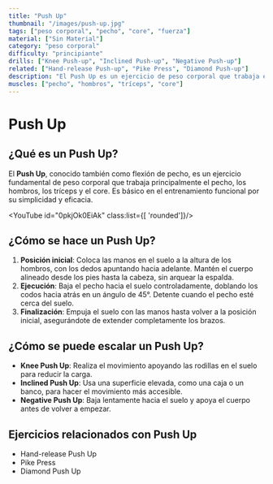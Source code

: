 ```yaml
---
title: "Push Up"
thumbnail: "/images/push-up.jpg"
tags: ["peso corporal", "pecho", "core", "fuerza"]
material: ["Sin Material"]
category: "peso corporal"
difficulty: "principiante"
drills: ["Knee Push-up", "Inclined Push-up", "Negative Push-up"]
related: ["Hand-release Push-up", "Pike Press", "Diamond Push-up"]
description: "El Push Up es un ejercicio de peso corporal que trabaja el pecho, los hombros, los tríceps y el core. Es básico en el entrenamiento funcional."
muscles: ["pecho", "hombros", "tríceps", "core"]
---
```


# Push Up

## ¿Qué es un Push Up?
El **Push Up**, conocido también como flexión de pecho, es un ejercicio fundamental de peso corporal que trabaja principalmente el pecho, los hombros, los tríceps y el core. Es básico en el entrenamiento funcional por su simplicidad y eficacia.

<YouTube id="0pkjOk0EiAk" class:list={[ 'rounded']}/>

## ¿Cómo se hace un Push Up?
1. **Posición inicial**: Coloca las manos en el suelo a la altura de los hombros, con los dedos apuntando hacia adelante. Mantén el cuerpo alineado desde los pies hasta la cabeza, sin arquear la espalda.
2. **Ejecución**: Baja el pecho hacia el suelo controladamente, doblando los codos hacia atrás en un ángulo de 45°. Detente cuando el pecho esté cerca del suelo.
3. **Finalización**: Empuja el suelo con las manos hasta volver a la posición inicial, asegurándote de extender completamente los brazos.

## ¿Cómo se puede escalar un Push Up?
- **Knee Push Up**: Realiza el movimiento apoyando las rodillas en el suelo para reducir la carga.
- **Inclined Push Up**: Usa una superficie elevada, como una caja o un banco, para hacer el movimiento más accesible.
- **Negative Push Up**: Baja lentamente hacia el suelo y apoya el cuerpo antes de volver a empezar.

## Ejercicios relacionados con Push Up
- Hand-release Push Up
- Pike Press
- Diamond Push Up
